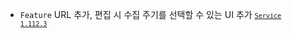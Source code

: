 
- <code class="Feature">Feature</code> URL 추가, 편집 시 <span class="uitext">수집 주기</span>를 선택할 수 있는 UI 추가 <code class='changelog-service'><a href="https://docs.whatap.io/release-notes/service/service-1_112_x"><code class='changelog-service'>Service 1.112.3​</code></a></code>

